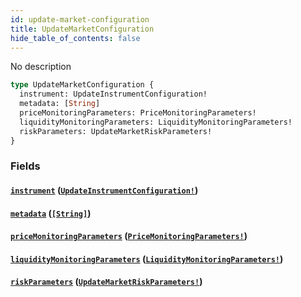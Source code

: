```yaml
---
id: update-market-configuration
title: UpdateMarketConfiguration
hide_table_of_contents: false
---
```



No description

```graphql
type UpdateMarketConfiguration {
  instrument: UpdateInstrumentConfiguration!
  metadata: [String]
  priceMonitoringParameters: PriceMonitoringParameters!
  liquidityMonitoringParameters: LiquidityMonitoringParameters!
  riskParameters: UpdateMarketRiskParameters!
}
```


### Fields

#### [`instrument`](#) ([`UpdateInstrumentConfiguration!`](/docs/testnet/graphql/objects/update-instrument-configuration))




#### [`metadata`](#) ([`[String]`](/docs/testnet/graphql/scalars/string))




#### [`priceMonitoringParameters`](#) ([`PriceMonitoringParameters!`](/docs/testnet/graphql/objects/price-monitoring-parameters))




#### [`liquidityMonitoringParameters`](#) ([`LiquidityMonitoringParameters!`](/docs/testnet/graphql/objects/liquidity-monitoring-parameters))




#### [`riskParameters`](#) ([`UpdateMarketRiskParameters!`](/docs/testnet/graphql/unions/update-market-risk-parameters))






